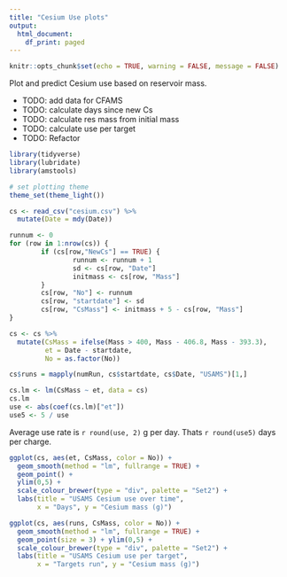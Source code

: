 ```yaml
---
title: "Cesium Use plots"
output:
  html_document:
    df_print: paged
---
```


```r
knitr::opts_chunk$set(echo = TRUE, warning = FALSE, message = FALSE)
```

Plot and predict Cesium use based on reservoir mass.

* TODO: add data for CFAMS
* TODO: calculate days since new Cs
* TODO: calculate res mass from initial mass
* TODO: calculate use per target
* TODO: Refactor


```r
library(tidyverse)
library(lubridate)
library(amstools)

# set plotting theme
theme_set(theme_light())
```

```r
cs <- read_csv("cesium.csv") %>%
  mutate(Date = mdy(Date))

runnum <- 0
for (row in 1:nrow(cs)) {
        if (cs[row,"NewCs"] == TRUE) {
                runnum <- runnum + 1
                sd <- cs[row, "Date"]
                initmass <- cs[row, "Mass"]
        }
        cs[row, "No"] <- runnum
        cs[row, "startdate"] <- sd
        cs[row, "CsMass"] <- initmass + 5 - cs[row, "Mass"]
}

cs <- cs %>%
  mutate(CsMass = ifelse(Mass > 400, Mass - 406.8, Mass - 393.3),
         et = Date - startdate,
         No = as.factor(No))

cs$runs = mapply(numRun, cs$startdate, cs$Date, "USAMS")[1,]
```

```r
cs.lm <- lm(CsMass ~ et, data = cs)
cs.lm
use <- abs(coef(cs.lm)["et"])
use5 <- 5 / use 
```

Average use rate is `r round(use, 2)` g per day. Thats `r round(use5)` days per charge.

```r
ggplot(cs, aes(et, CsMass, color = No)) +
  geom_smooth(method = "lm", fullrange = TRUE) +
  geom_point() +
  ylim(0,5) +
  scale_colour_brewer(type = "div", palette = "Set2") +
  labs(title = "USAMS Cesium use over time",
       x = "Days", y = "Cesium mass (g)")

ggplot(cs, aes(runs, CsMass, color = No)) +
  geom_smooth(method = "lm", fullrange = TRUE) +
  geom_point(size = 3) + ylim(0,5) +
  scale_colour_brewer(type = "div", palette = "Set2") +
  labs(title = "USAMS Cesium use per target",
       x = "Targets run", y = "Cesium mass (g)")
```
